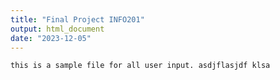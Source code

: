 ```yaml
---
title: "Final Project INFO201"
output: html_document
date: "2023-12-05"
---
```


```
this is a sample file for all user input. asdjflasjdf klsa
```
